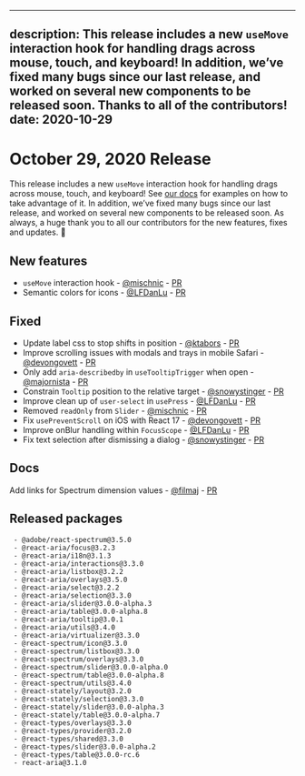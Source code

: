 <!-- Copyright 2020 Adobe. All rights reserved.
This file is licensed to you under the Apache License, Version 2.0 (the "License");
you may not use this file except in compliance with the License. You may obtain a copy
of the License at http://www.apache.org/licenses/LICENSE-2.0
Unless required by applicable law or agreed to in writing, software distributed under
the License is distributed on an "AS IS" BASIS, WITHOUT WARRANTIES OR REPRESENTATIONS
OF ANY KIND, either express or implied. See the License for the specific language
governing permissions and limitations under the License. -->


---
description: This release includes a new `useMove` interaction hook for handling drags across mouse, touch, and keyboard! In addition, we’ve fixed many bugs since our last release, and worked on several new components to be released soon. Thanks to all of the contributors!
date: 2020-10-29
---

# October 29, 2020 Release

This release includes a new `useMove` interaction hook for handling drags across mouse, touch, and keyboard! See [our docs](https://watheia.app/react-aria/useMove.html) for examples on how to take advantage of it. In addition, we’ve fixed many bugs since our last release, and worked on several new components to be released soon. As always, a huge thank you to all our contributors for the new features, fixes and updates. 🤩

## New features
- `useMove` interaction hook - [@mischnic](https://github.com/mischnic) - [PR](https://gitlab.com/watheia/spectrum/pull/1106)
- Semantic colors for icons - [@LFDanLu](https://github.com/LFDanLu) -  [PR](https://gitlab.com/watheia/spectrum/pull/1182)

## Fixed
- Update label css to stop shifts in position - [@ktabors](https://github.com/ktabors) - [PR](https://gitlab.com/watheia/spectrum/pull/984)
- Improve scrolling issues with modals and trays in mobile Safari - [@devongovett](https://github.com/devongovett) - [PR](https://gitlab.com/watheia/spectrum/pull/1105)
- Only add `aria-describedby` in `useTooltipTrigger` when open - [@majornista](https://github.com/majornista) - [PR](https://gitlab.com/watheia/spectrum/pull/1150)
- Constrain `Tooltip` position to the relative target - [@snowystinger](https://github.com/snowystinger) - [PR](https://gitlab.com/watheia/spectrum/pull/1127)
- Improve clean up of `user-select` in `usePress` - [@LFDanLu](https://github.com/LFDanLu) - [PR](https://gitlab.com/watheia/spectrum/pull/1185)
- Removed `readOnly` from `Slider` - [@mischnic](https://github.com/mischnic) - [PR](https://gitlab.com/watheia/spectrum/pull/1083)
- Fix `usePreventScroll` on iOS with React 17 - [@devongovett](https://github.com/devongovett) - [PR](https://gitlab.com/watheia/spectrum/pull/1196)
- Improve onBlur handling within `FocusScope` - [@LFDanLu](https://github.com/LFDanLu) - [PR](https://gitlab.com/watheia/spectrum/pull/1188)
- Fix text selection after dismissing a dialog - [@snowystinger](https://github.com/snowystinger) - [PR](https://gitlab.com/watheia/spectrum/pull/1187)

## Docs

Add links for Spectrum dimension values - [@filmaj](https://github.com/filmaj) - [PR](https://gitlab.com/watheia/spectrum/pull/1180)


## Released packages

```
 - @adobe/react-spectrum@3.5.0
 - @react-aria/focus@3.2.3
 - @react-aria/i18n@3.1.3
 - @react-aria/interactions@3.3.0
 - @react-aria/listbox@3.2.2
 - @react-aria/overlays@3.5.0
 - @react-aria/select@3.2.2
 - @react-aria/selection@3.3.0
 - @react-aria/slider@3.0.0-alpha.3
 - @react-aria/table@3.0.0-alpha.8
 - @react-aria/tooltip@3.0.1
 - @react-aria/utils@3.4.0
 - @react-aria/virtualizer@3.3.0
 - @react-spectrum/icon@3.3.0
 - @react-spectrum/listbox@3.3.0
 - @react-spectrum/overlays@3.3.0
 - @react-spectrum/slider@3.0.0-alpha.0
 - @react-spectrum/table@3.0.0-alpha.8
 - @react-spectrum/utils@3.4.0
 - @react-stately/layout@3.2.0
 - @react-stately/selection@3.3.0
 - @react-stately/slider@3.0.0-alpha.3
 - @react-stately/table@3.0.0-alpha.7
 - @react-types/overlays@3.3.0
 - @react-types/provider@3.2.0
 - @react-types/shared@3.3.0
 - @react-types/slider@3.0.0-alpha.2
 - @react-types/table@3.0.0-rc.6
 - react-aria@3.1.0
 ```
